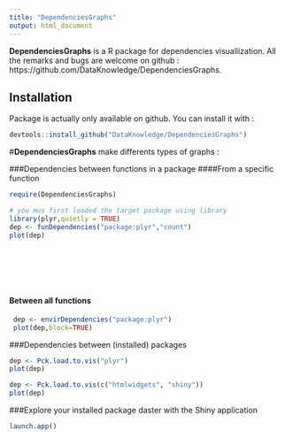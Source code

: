 ```yaml
---
title: "DependenciesGraphs"
output: html_document
---
```


**DependenciesGraphs** is a R package for dependencies visuallization. All the remarks and bugs are welcome on github : https://github.com/DataKnowledge/DependenciesGraphs.

## Installation

Package is actually only available on github. You can install it with :

```r
devtools::install_github("DataKnowledge/DependenciesGraphs")
```



#**DependenciesGraphs** make differents types of graphs :

###Dependencies between functions in a package
####From a specific function
```r
require(DependenciesGraphs)

# you mus first loaded the target package using library
library(plyr,quietly = TRUE)
dep <- funDependencies("package:plyr","count")
plot(dep)
```


<p><br><br><br><br></p>
#### Between all functions
```r
 dep <- envirDependencies("package:plyr")
 plot(dep,block=TRUE)
```

###Dependencies between (installed) packages
```r
dep <- Pck.load.to.vis("plyr")
plot(dep)
```

```r
dep <- Pck.load.to.vis(c("htmlwidgets", "shiny"))
plot(dep)
```

###Explore your installed package daster with the Shiny application


```r
launch.app()
```



